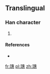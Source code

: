 ==Translingual==

===Han character===
{{Han char|rn=96|rad=玉|as=12|sn=16|four=|canj=一土十戈心 (MGJIP)}}

# {{defn|Han|sort=玉12}}

====References====
* {{Han ref|kx=0742.251|hdz=21137.031|uh=74A4|ud=29860}}

[[fr:璤]]
[[pl:璤]]
[[zh:璤]]